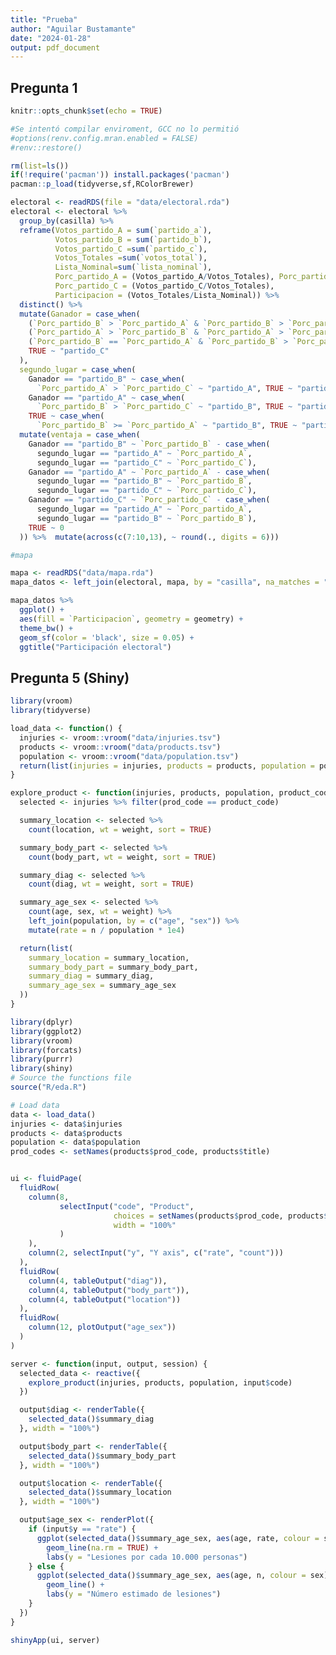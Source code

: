 ```yaml
---
title: "Prueba"
author: "Aguilar Bustamante"
date: "2024-01-28"
output: pdf_document
---
```


## Pregunta 1

```r
knitr::opts_chunk$set(echo = TRUE)

#Se intentó compilar enviroment, GCC no lo permitió
#options(renv.config.mran.enabled = FALSE)
#renv::restore()

rm(list=ls())
if(!require('pacman')) install.packages('pacman')
pacman::p_load(tidyverse,sf,RColorBrewer)

electoral <- readRDS(file = "data/electoral.rda")
electoral <- electoral %>% 
  group_by(casilla) %>% 
  reframe(Votos_partido_A = sum(`partido_a`),
          Votos_partido_B = sum(`partido_b`),
          Votos_partido_C =sum(`partido_c`),
          Votos_Totales =sum(`votos_total`), 
          Lista_Nominal=sum(`lista_nominal`),
          Porc_partido_A = (Votos_partido_A/Votos_Totales), Porc_partido_B = (Votos_partido_B/Votos_Totales),
          Porc_partido_C = (Votos_partido_C/Votos_Totales), 
          Participacion = (Votos_Totales/Lista_Nominal)) %>% 
  distinct() %>% 
  mutate(Ganador = case_when(
    (`Porc_partido_B` > `Porc_partido_A` & `Porc_partido_B` > `Porc_partido_C`) ~ "partido_B",
    (`Porc_partido_A` > `Porc_partido_B` & `Porc_partido_A` > `Porc_partido_C`) ~ "partido_A",
    (`Porc_partido_B` == `Porc_partido_A` & `Porc_partido_B` > `Porc_partido_C`) ~ "Empate",
    TRUE ~ "partido_C"
  ), 
  segundo_lugar = case_when(
    Ganador == "partido_B" ~ case_when(
      `Porc_partido_A` > `Porc_partido_C` ~ "partido_A", TRUE ~ "partido_C"),
    Ganador == "partido_A" ~ case_when(
      `Porc_partido_B` > `Porc_partido_C` ~ "partido_B", TRUE ~ "partido_C"),
    TRUE ~ case_when(
      `Porc_partido_B` >= `Porc_partido_A` ~ "partido_B", TRUE ~ "partido_A"))) %>% 
  mutate(ventaja = case_when(
    Ganador == "partido_B" ~ `Porc_partido_B` - case_when(
      segundo_lugar == "partido_A" ~ `Porc_partido_A`,
      segundo_lugar == "partido_C" ~ `Porc_partido_C`),
    Ganador == "partido_A" ~ `Porc_partido_A` - case_when(
      segundo_lugar == "partido_B" ~ `Porc_partido_B`,
      segundo_lugar == "partido_C" ~ `Porc_partido_C`),
    Ganador == "partido_C" ~ `Porc_partido_C` - case_when(
      segundo_lugar == "partido_A" ~ `Porc_partido_A`,
      segundo_lugar == "partido_B" ~ `Porc_partido_B`),
    TRUE ~ 0 
  )) %>%  mutate(across(c(7:10,13), ~ round(., digits = 6)))

#mapa

mapa <- readRDS("data/mapa.rda")
mapa_datos <- left_join(electoral, mapa, by = "casilla", na_matches = "na")

mapa_datos %>% 
  ggplot() + 
  aes(fill = `Participacion`, geometry = geometry) +
  theme_bw() +
  geom_sf(color = 'black', size = 0.05) +
  ggtitle("Participación electoral")

```

## Pregunta 5 (Shiny)

```r
library(vroom)
library(tidyverse)

load_data <- function() {
  injuries <- vroom::vroom("data/injuries.tsv")
  products <- vroom::vroom("data/products.tsv")
  population <- vroom::vroom("data/population.tsv")
  return(list(injuries = injuries, products = products, population = population))
}

explore_product <- function(injuries, products, population, product_code) {
  selected <- injuries %>% filter(prod_code == product_code)

  summary_location <- selected %>%
    count(location, wt = weight, sort = TRUE)

  summary_body_part <- selected %>%
    count(body_part, wt = weight, sort = TRUE)

  summary_diag <- selected %>%
    count(diag, wt = weight, sort = TRUE)

  summary_age_sex <- selected %>%
    count(age, sex, wt = weight) %>%
    left_join(population, by = c("age", "sex")) %>%
    mutate(rate = n / population * 1e4)

  return(list(
    summary_location = summary_location,
    summary_body_part = summary_body_part,
    summary_diag = summary_diag,
    summary_age_sex = summary_age_sex
  ))
}

```

```r

library(dplyr)
library(ggplot2)
library(vroom)
library(forcats)
library(purrr)
library(shiny)
# Source the functions file
source("R/eda.R")

# Load data
data <- load_data()
injuries <- data$injuries
products <- data$products
population <- data$population
prod_codes <- setNames(products$prod_code, products$title)


ui <- fluidPage(
  fluidRow(
    column(8,
           selectInput("code", "Product",
                       choices = setNames(products$prod_code, products$title),
                       width = "100%"
           )
    ),
    column(2, selectInput("y", "Y axis", c("rate", "count")))
  ),
  fluidRow(
    column(4, tableOutput("diag")),
    column(4, tableOutput("body_part")),
    column(4, tableOutput("location"))
  ),
  fluidRow(
    column(12, plotOutput("age_sex"))
  )
)

server <- function(input, output, session) {
  selected_data <- reactive({
    explore_product(injuries, products, population, input$code)
  })

  output$diag <- renderTable({
    selected_data()$summary_diag
  }, width = "100%")

  output$body_part <- renderTable({
    selected_data()$summary_body_part
  }, width = "100%")

  output$location <- renderTable({
    selected_data()$summary_location
  }, width = "100%")

  output$age_sex <- renderPlot({
    if (input$y == "rate") {
      ggplot(selected_data()$summary_age_sex, aes(age, rate, colour = sex)) +
        geom_line(na.rm = TRUE) +
        labs(y = "Lesiones por cada 10.000 personas")
    } else {
      ggplot(selected_data()$summary_age_sex, aes(age, n, colour = sex)) +
        geom_line() +
        labs(y = "Número estimado de lesiones")
    }
  })
}

shinyApp(ui, server)

```
